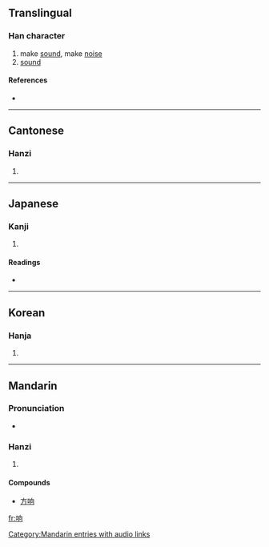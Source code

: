 {{also|響}}
==Translingual==

===Han character===
{{Han char|rn=30|rad=口|as=06|sn=9|four=|canj=口竹月口 (RHBR)}}

# make [[sound]], make [[noise]]
# [[sound]]

====References====
* {{Han ref|kx=0189.271|dkj=03627|dj=0409.120|hdz=10618.080|uh=54CD|ud=21709}}

----

==Cantonese==

===Hanzi===
{{yue-hanzi|jyut=|y=heung2|tra=響}}

# {{defn|Cantonese}}

----

==Japanese==

===Kanji===
{{ja-kanji|grade=|rs=口06}}

# {{defn|Japanese}}

====Readings====
* {{ja-readings|on=[[きょう]] (kyō)|kun=[[ひびいく]] (hibiiku)}}

----

==Korean==

===Hanja===
{{ko-hanja|hangeul=[[상]]|rv=sang|mr=sang}}

# {{defn|Korean}}

----

==Mandarin==

===Pronunciation===
*{{audio|zh-xiǎng.ogg|audio}}

===Hanzi===
{{cmn-hanzi|tra=響|pin=[[xiǎng]] ([[xiang3]])|wg=hsiang<sup>3</sup>}}

# {{defn|Mandarin}}

====Compounds====
* [[方响]]

[[Category:Mandarin entries with audio links]]
[[fr:响]]